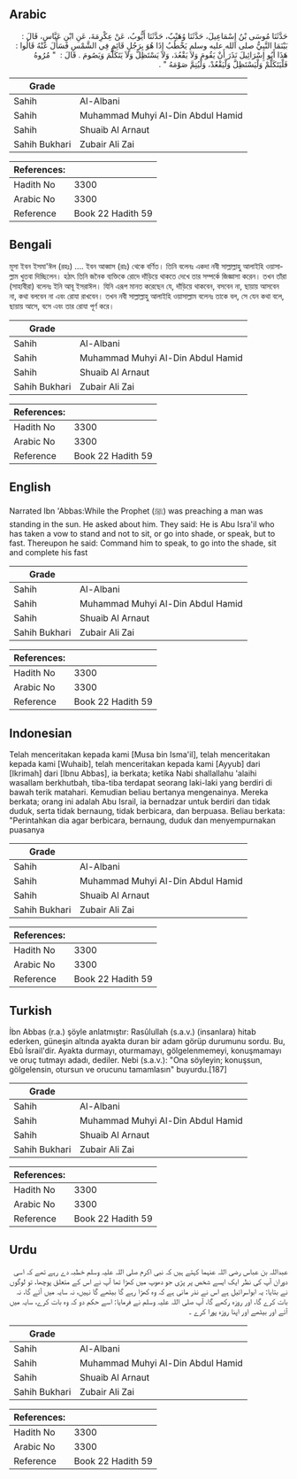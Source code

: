 ## Arabic


<div dir="rtl" lang="ar" style={{fontSize:'larger',backgroundColor:'#f8f9fa',padding:20}}>
حَدَّثَنَا مُوسَى بْنُ إِسْمَاعِيلَ، حَدَّثَنَا وُهَيْبٌ، حَدَّثَنَا أَيُّوبُ، عَنْ عِكْرِمَةَ، عَنِ ابْنِ عَبَّاسٍ، قَالَ ‏:‏ بَيْنَمَا النَّبِيُّ صلى الله عليه وسلم يَخْطُبُ إِذَا هُوَ بِرَجُلٍ قَائِمٍ فِي الشَّمْسِ فَسَأَلَ عَنْهُ قَالُوا ‏:‏ هَذَا أَبُو إِسْرَائِيلَ نَذَرَ أَنْ يَقُومَ وَلاَ يَقْعُدَ، وَلاَ يَسْتَظِلَّ وَلاَ يَتَكَلَّمَ وَيَصُومَ ‏.‏ قَالَ ‏:‏ ‏ "‏ مُرُوهُ فَلْيَتَكَلَّمْ وَلْيَسْتَظِلَّ وَلْيَقْعُدْ، وَلْيُتِمَّ صَوْمَهُ ‏"‏ ‏.‏
</div>
<div style={{backgroundColor:'#f8f9fa',padding:20, marginBottom: 10}}><table> <thead> <tr> <th>Grade</th> <th></th> </tr> </thead> <tbody> <tr><td>Sahih</td><td>Al-Albani</td></tr><tr><td>Sahih</td><td>Muhammad Muhyi Al-Din Abdul Hamid</td></tr><tr><td>Sahih</td><td>Shuaib Al Arnaut</td></tr><tr><td>Sahih Bukhari</td><td>Zubair Ali Zai</td></tr></tbody></table><table> <thead> <tr> <th>References:</th> <th></th> </tr> </thead> <tbody><tr><td>Hadith No</td><td>3300</td></tr><tr><td>Arabic No</td><td>3300</td></tr><tr><td>Reference</td><td>Book 22 Hadith 59</td></tr></tbody></table></div>

## Bengali


<div dir="ltr" lang="bn" style={{fontSize:'larger',backgroundColor:'#f8f9fa',padding:20}}>
মূসা ইবন ইসমা'ঈল (রহঃ) .... ইবন আব্বাস (রাঃ) থেকে বর্ণিত। তিনি বলেনঃ একদা নবী সাল্লাল্লাহু আলাইহি ওয়াসাল্লাম খুতবা দিচ্ছিলেন। হঠাৎ তিনি জনৈক ব্যক্তিকে রোদে দাঁড়িয়ে থাকতে দেখে তার সম্পর্কে জিজ্ঞাসা করেন। তখন তাঁরা (সাহাবীরা) বলেনঃ ইনি আবূ ইসরাঈল। যিনি এরূপ মানত করেছেন যে, দাঁড়িয়ে থাকবেন, বসবেন না, ছায়ায় আসবেন না, কথা বলবেন না এবং রোযা রাখবেন। তখন নবী সাল্লাল্লাহু আলাইহি ওয়াসাল্লাম বলেনঃ তাকে বল, সে যেন কথা বলে, ছায়ায় আসে, বসে এবং তার রোযা পূর্ণ করে।
</div>
<div style={{backgroundColor:'#f8f9fa',padding:20, marginBottom: 10}}><table> <thead> <tr> <th>Grade</th> <th></th> </tr> </thead> <tbody> <tr><td>Sahih</td><td>Al-Albani</td></tr><tr><td>Sahih</td><td>Muhammad Muhyi Al-Din Abdul Hamid</td></tr><tr><td>Sahih</td><td>Shuaib Al Arnaut</td></tr><tr><td>Sahih Bukhari</td><td>Zubair Ali Zai</td></tr></tbody></table><table> <thead> <tr> <th>References:</th> <th></th> </tr> </thead> <tbody><tr><td>Hadith No</td><td>3300</td></tr><tr><td>Arabic No</td><td>3300</td></tr><tr><td>Reference</td><td>Book 22 Hadith 59</td></tr></tbody></table></div>

## English


<div dir="ltr" lang="en" style={{fontSize:'larger',backgroundColor:'#f8f9fa',padding:20}}>
Narrated Ibn 'Abbas:While the Prophet (ﷺ) was preaching a man was standing in the sun. He asked about him. They said: He is Abu Isra'il who has taken a vow to stand and not to sit, or go into shade, or speak, but to fast. Thereupon he said: Command him to speak, to go into the shade, sit and complete his fast
</div>
<div style={{backgroundColor:'#f8f9fa',padding:20, marginBottom: 10}}><table> <thead> <tr> <th>Grade</th> <th></th> </tr> </thead> <tbody> <tr><td>Sahih</td><td>Al-Albani</td></tr><tr><td>Sahih</td><td>Muhammad Muhyi Al-Din Abdul Hamid</td></tr><tr><td>Sahih</td><td>Shuaib Al Arnaut</td></tr><tr><td>Sahih Bukhari</td><td>Zubair Ali Zai</td></tr></tbody></table><table> <thead> <tr> <th>References:</th> <th></th> </tr> </thead> <tbody><tr><td>Hadith No</td><td>3300</td></tr><tr><td>Arabic No</td><td>3300</td></tr><tr><td>Reference</td><td>Book 22 Hadith 59</td></tr></tbody></table></div>

## Indonesian


<div dir="ltr" lang="id" style={{fontSize:'larger',backgroundColor:'#f8f9fa',padding:20}}>
Telah menceritakan kepada kami [Musa bin Isma'il], telah menceritakan kepada kami [Wuhaib], telah menceritakan kepada kami [Ayyub] dari [Ikrimah] dari [Ibnu Abbas], ia berkata; ketika Nabi shallallahu 'alaihi wasallam berkhutbah, tiba-tiba terdapat seorang laki-laki yang berdiri di bawah terik matahari. Kemudian beliau bertanya mengenainya. Mereka berkata; orang ini adalah Abu Israil, ia bernadzar untuk berdiri dan tidak duduk, serta tidak bernaung, tidak berbicara, dan berpuasa. Beliau berkata: "Perintahkan dia agar berbicara, bernaung, duduk dan menyempurnakan puasanya
</div>
<div style={{backgroundColor:'#f8f9fa',padding:20, marginBottom: 10}}><table> <thead> <tr> <th>Grade</th> <th></th> </tr> </thead> <tbody> <tr><td>Sahih</td><td>Al-Albani</td></tr><tr><td>Sahih</td><td>Muhammad Muhyi Al-Din Abdul Hamid</td></tr><tr><td>Sahih</td><td>Shuaib Al Arnaut</td></tr><tr><td>Sahih Bukhari</td><td>Zubair Ali Zai</td></tr></tbody></table><table> <thead> <tr> <th>References:</th> <th></th> </tr> </thead> <tbody><tr><td>Hadith No</td><td>3300</td></tr><tr><td>Arabic No</td><td>3300</td></tr><tr><td>Reference</td><td>Book 22 Hadith 59</td></tr></tbody></table></div>

## Turkish


<div dir="ltr" lang="tr" style={{fontSize:'larger',backgroundColor:'#f8f9fa',padding:20}}>
İbn Abbas (r.a.) şöyle anlatmıştır: Rasûlullah (s.a.v.) (insanlara) hitab ederken, güneşin altında ayakta duran bir adam görüp durumunu sordu. Bu, Ebû İsrail'dir. Ayakta durmayı, oturmamayı, gölgelenmemeyi, konuşmamayı ve oruç tutmayı adadı, dediler. Nebi (s.a.v.): "Ona söyleyin; konuşsun, gölgelensin, otursun ve orucunu tamamlasın" buyurdu.[187]
</div>
<div style={{backgroundColor:'#f8f9fa',padding:20, marginBottom: 10}}><table> <thead> <tr> <th>Grade</th> <th></th> </tr> </thead> <tbody> <tr><td>Sahih</td><td>Al-Albani</td></tr><tr><td>Sahih</td><td>Muhammad Muhyi Al-Din Abdul Hamid</td></tr><tr><td>Sahih</td><td>Shuaib Al Arnaut</td></tr><tr><td>Sahih Bukhari</td><td>Zubair Ali Zai</td></tr></tbody></table><table> <thead> <tr> <th>References:</th> <th></th> </tr> </thead> <tbody><tr><td>Hadith No</td><td>3300</td></tr><tr><td>Arabic No</td><td>3300</td></tr><tr><td>Reference</td><td>Book 22 Hadith 59</td></tr></tbody></table></div>

## Urdu


<div dir="rtl" lang="ur" style={{fontSize:'larger',backgroundColor:'#f8f9fa',padding:20}}>
عبداللہ بن عباس رضی اللہ عنہما کہتے ہیں کہ نبی اکرم صلی اللہ علیہ وسلم خطبہ دے رہے تھے کہ اسی دوران آپ کی نظر ایک ایسے شخص پر پڑی جو دھوپ میں کھڑا تھا آپ نے اس کے متعلق پوچھا، تو لوگوں نے بتایا: یہ ابواسرائیل ہے اس نے نذر مانی ہے کہ وہ کھڑا رہے گا بیٹھے گا نہیں، نہ سایہ میں آئے گا، نہ بات کرے گا، اور روزہ رکھے گا، آپ صلی اللہ علیہ وسلم نے فرمایا: اسے حکم دو کہ وہ بات کرے، سایہ میں آئے اور بیٹھے اور اپنا روزہ پورا کرے ۔
</div>
<div style={{backgroundColor:'#f8f9fa',padding:20, marginBottom: 10}}><table> <thead> <tr> <th>Grade</th> <th></th> </tr> </thead> <tbody> <tr><td>Sahih</td><td>Al-Albani</td></tr><tr><td>Sahih</td><td>Muhammad Muhyi Al-Din Abdul Hamid</td></tr><tr><td>Sahih</td><td>Shuaib Al Arnaut</td></tr><tr><td>Sahih Bukhari</td><td>Zubair Ali Zai</td></tr></tbody></table><table> <thead> <tr> <th>References:</th> <th></th> </tr> </thead> <tbody><tr><td>Hadith No</td><td>3300</td></tr><tr><td>Arabic No</td><td>3300</td></tr><tr><td>Reference</td><td>Book 22 Hadith 59</td></tr></tbody></table></div>